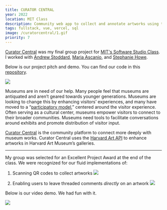 ```yaml
---
title: CURATOR CENTRAL
year: 2022
location: MIT Class
description: Community web app to collect and annotate artworks using the Harvard Art API. Awarded Excellent Project in MIT's Software Studio Class.
tags: fullstack, vue, vercel, sql
image: /curatorcentral/1.gif
priority: 7
---
```


[Curator Central](https://curatorcentral.vercel.app/#/) was my final group project for [MIT's Software Studio Class](https://61040-fa22.github.io/).
I worked with [Andrew Stoddard](https://61040-fa22.github.io/portfolio-Apstoddard/),
[Maria Ascanio](https://61040-fa22.github.io/portfolio-mascanioalino/), and
[Stephanie Howe](https://61040-fa22.github.io/portfolio-spkhowe/).

Below is our project pitch and demo. You can find our code in this [repository](https://github.com/mascanioalino/MAST).

![](/curatorcentral/2.png)

Museums are in need of our help. Many people feel that museums are
antiquated and aren’t geared towards younger generations.
Museums are looking to change this by enhancing visitors’
experiences, and many have moved to a “[participatory model](https://www.participatorymuseum.org/),”
centered around the visitor experience. Often serving as a
cultural center, museums empower visitors to connect to their
broader communities. Museums need tools to facilitate conversations
around exhibits and promote distribution of visitor input.

[Curator Central](https://curatorcentral.vercel.app/#/) is the community platform to connect more deeply with
museum works. Curator Central uses the [Harvard Art API](https://harvardartmuseums.org/collections/api) to enhance artworks
in Harvard Art Museum’s galleries.

---

My group was selected for an Excellent Project Award at the end of the class. We were recognized for our
fluid implementations of:

1. Scanning QR codes to collect artworks
   ![](/curatorcentral/qr.png)

2. Enabling users to leave threaded comments _directly_ on an artwork
   ![](/curatorcentral/annotations.png)

Below is our video demo. We had fun with it.

![](/curatorcentral/1.gif)

<Vimeo vimeoId="780726140" />
